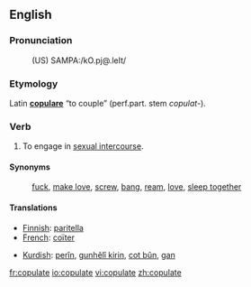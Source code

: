 ==English==

===Pronunciation===
:(US) SAMPA:/kO.pj@.leIt/

===Etymology===
Latin '''[[copulare]]''' “to couple” (<span title="perfect participle">perf.part.</span> stem ''copulat-'').

===Verb===
{{en-verb|copulat|ing}}

# To engage in [[sexual intercourse]].

====Synonyms====
:[[fuck]], [[make love]], [[screw]], [[bang]], [[ream]], [[love]], [[sleep together]]

====Translations====
{{top}}
*[[Finnish]]: [[paritella]]
*[[French]]: [[coïter]]
{{mid}}
*[[Kurdish]]: [[perîn]], [[gunhêlî|gunhêlî kirin]], [[cot|cot bûn]], [[gan]]
{{bottom}}

[[fr:copulate]]
[[io:copulate]]
[[vi:copulate]]
[[zh:copulate]]